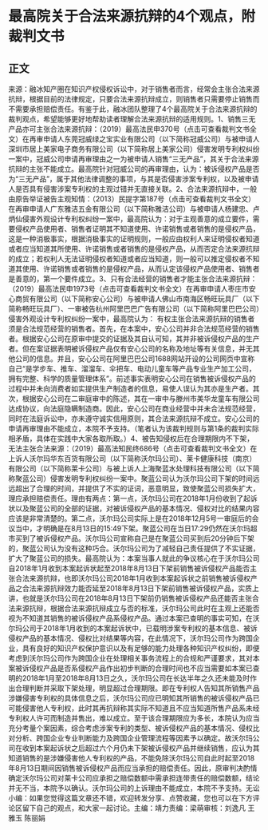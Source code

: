# 最高院关于合法来源抗辩的4个观点，附裁判文书
## 正文
来源：融冰知产圈在知识产权侵权诉讼中，对于销售者而言，经常会主张合法来源抗辩，根据目前的法律规定，只要合法来源抗辩成立，则销售者只需要停止销售而不需要承担赔偿责任。有鉴于此，融冰团队整理了4个最高院关于合法来源抗辩的裁判观点，希望能够更好地帮助读者理解合法来源抗辩的适用规则。1、销售三无产品亦可主张合法来源抗辩：（2019）最高法民申370号（点击可查看裁判文书全文）在再审申请人东莞冠威绿之宝实业有限公司（以下简称冠威公司）与被申请人深圳市居上美家电子商务有限公司（以下简称居上美家公司）侵害发明专利权纠纷一案中，冠威公司申请再审理由之一为被申请人销售“三无产品”，其关于合法来源抗辩的主张不能成立。最高院针对冠威公司的再审理由，认为：被诉侵权产品是否为“三无产品”，属于其他法律调整的事项，与其是否侵害涉案专利权，以及被申请人是否具有侵害涉案专利权的主观过错并无直接关联。2、合法来源抗辩中，一般由原告举证被告主观知情：（2013）民提字第187号（点击可查看裁判文书全文）在再审申请人广东雅洁五金有限公司（以下简称雅洁公司）与被申请人杨建忠、卢炳仙侵害外观设计专利权纠纷一案中，最高院认为：对于主观善意的成立要件，需要侵权产品使用者、销售者证明其不知道使用、许诺销售或者销售的是侵权产品，这是一种消极事实，根据消极事实的证明规则，一般应由权利人来证明侵权者知道或者应当知道其所使用、许诺销售或者销售的是侵权产品，从而否定合法来源抗辩的成立；若权利人无法证明侵权者知道或者应当知道，则一般可以推定侵权者不知道其使用、许诺销售或者销售的是侵权产品，从而认定该侵权产品使用者、销售者是善意的，第一个要件成立。3、只有合法经营的销售者才能主张合法来源抗辩：（2019）最高法民申1973号（点击可查看裁判文书全文）在再审申请人枣庄市安心商贸有限公司（以下简称安心公司）与被申请人佛山市南海区畅旺玩具厂（以下简称畅旺玩具厂）、一审被告杭州阿里巴巴广告有限公司（以下简称阿里巴巴公司）侵害外观设计专利权纠纷一案中，最高院认为： 有权主张合法来源抗辩的销售者须是合法规范经营的销售者。首先，在本案中，安心公司并非合法规范经营的销售者。根据安心公司在原审中提交的证据及其自认可知，其并非被诉侵权产品的生产者。但在案证据表明被诉侵权产品仅有安心公司的名称及地址等有关信息，并无其他公司的信息。并且，安心公司在阿里巴巴公司1688网站开设的公司网页中宣称自己“是学步车、推车、溜溜车、伞把车、电动儿童车等产品专业生产加工公司，拥有完整、科学的质量管理体系”。前述事实表明安心公司在销售被诉侵权产品的过程中并未向消费者如实提供生产制造者的信息，易使人误认为其亦是生产者。其次，根据安心公司在二审庭审中的陈述，其在一审中与滕州市美华龙童车有限公司达成协议，向法庭隐瞒制造商。因此，安心公司在商业经营中并未合法规范经营，同时在法庭诉讼中，亦未遵守诚实信用原则，其合法来源抗辩不成立。安心公司的申请再审理由不能成立，本院不予支持。（笔者认为该裁判规则与第1条的裁判实际相矛盾，具体在实践中大家各取所取。）4、被告知侵权后在合理期限内不下架，无法主张合法来源：（2019）最高法知民终686号（点击可查看裁判文书全文）在上诉人沃尔玛华东百货有限公司（以下简称沃尔玛公司）、莱卡健康科技（南京）有限公司（以下简称莱卡公司）与被上诉人上海聚蓝水处理科技有限公司（以下简称聚蓝公司）侵害发明专利权纠纷一案中。聚蓝公司认为沃尔玛公司下架的时间远远超出了合理的时间，并提供了不实的证词，恶意明显，致使聚蓝公司损失扩大，理应承担赔偿责任。理由有两点：第一点，沃尔玛公司在2018年1月份收到了起诉状以及聚蓝公司的全部的证据，对被诉侵权产品的基本情况、侵权对比的结果内容应该是非常清楚的。第二点，沃尔玛公司实际上是在2018年12月5号一审庭后的会议当中，才明确是在8月13日的15:49下架。聚蓝公司在当日17:29仍然在沃尔玛超市买到了被诉侵权产品。沃尔玛公司宣称自己是在聚蓝公司买到后20分钟后下架的，聚蓝公司认为没有这种巧合。沃尔玛公司为了减轻自己责任提供了不实证据，扩大了聚蓝公司的损失。最高院认为：本案当事人就此的争议核心在于沃尔玛公司自2018年1月收到本案起诉状起至2018年8月13日下架前销售被诉侵权产品能否主张合法来源抗辩，也即沃尔玛公司2018年1月收到本案起诉状之前销售被诉侵权产品之合法来源抗辩效力能否延至2018年8月13日下架前销售被诉侵权产品，实质上讲，也就是沃尔玛公司在2018年8月13日下架前仍销售被诉侵权产品还能否主张合法来源抗辩，根据合法来源抗辩成立与否的标准，沃尔玛公司此时在主观上还能否视为不知道其销售的被诉侵权产品系侵权产品。通过本案已查明的事实可知，在沃尔玛公司于2018年1月收到的本案起诉状中，已载明涉案专利权的基本信息、被诉侵权产品的基本情况、侵权比对结果等内容，在此情况下，沃尔玛公司作为跨国企业，具有良好的知识产权保护意识以及有足够的能力处理各种知识产权纠纷，即便考虑到沃尔玛公司作为跨国企业在处理相关事务流程上的合规和严谨要求，其对本案被诉侵权产品是否系侵权产品作出初步判断的合理时间也不应当需要如本案已查明的2018年1月至2018年8月13日之久，沃尔玛公司在长达半年之久还未能及时作出合理判断并采取下架处理，明显超过合理期限。即在专利权人告知其所销售产品涉嫌侵害专利权的具体信息之后，沃尔玛公司应已明知其所销售的被诉侵权产品已可能侵害他人专利权，此时其再抗辩称其实际不知道且不应当知道所售产品系未经专利权人许可而制造并售出，难以成立。至于该合理期限应为多长，本院认为应当充分考量个案因素，综合考虑涉案专利的类型、被诉侵权产品的基本情况、侵权比对分析、跨国企业专业判断能力及跨国企业管理流程等因素予以确定。故沃尔玛公司在收到本案起诉状之后超过六个月仍未下架被诉侵权产品并继续销售，应认为其知道销售的是涉嫌侵害他人专利权的产品，不能免除沃尔玛公司自此时起至2018年8月13日期间因销售被诉侵权产品而应当承担的赔偿责任。因此，原审判决酌情确定沃尔玛公司对莱卡公司应承担之赔偿数额中需承担连带责任的赔偿数额，结论并无不当，本院予以确认。沃尔玛公司的上诉理由不能成立，本院不予支持。无讼小编：如果您觉得这篇文章还不错，欢迎转发分享、点赞收藏，您也可以在下方评论区留下自己的观点，和大家一起讨论。主编：靖力责编：梁萌审核：刘逸凡 王雅玉 陈丽娟